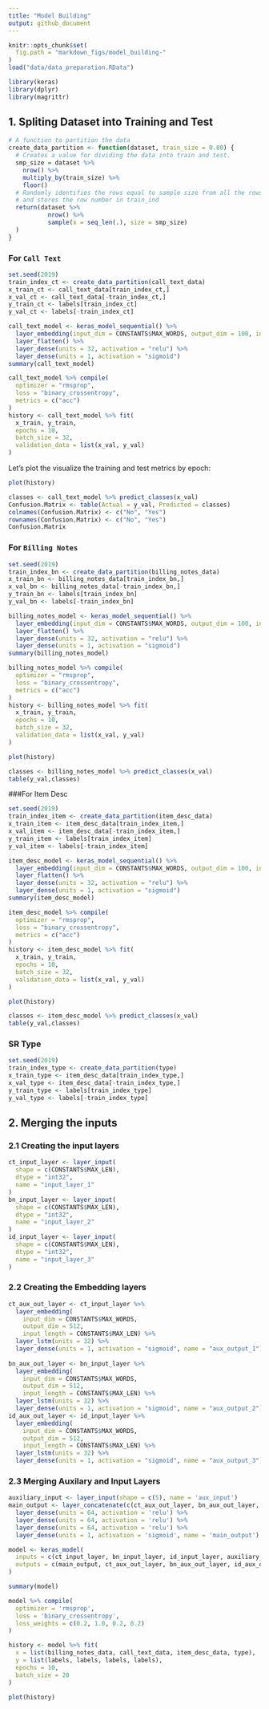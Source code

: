 ```yaml
---
title: "Model Building"
output: github_document
---
```


```r
knitr::opts_chunk$set(
  fig.path = "markdown_figs/model_building-"
)
load("data/data_preparation.RData")
```

```r
library(keras)
library(dplyr)
library(magrittr)
```

## 1. Spliting Dataset into Training and Test

```r
# A function to partition the data
create_data_partition <- function(dataset, train_size = 0.80) {
  # Creates a value for dividing the data into train and test.
  smp_size = dataset %>%
    nrow() %>%
    multiply_by(train_size) %>%
    floor()
  # Randomly identifies the rows equal to sample size from all the rows of dataset dataset
  # and stores the row number in train_ind
  return(dataset %>%
           nrow() %>%
           sample(x = seq_len(.), size = smp_size)
  )
}
```

### For `Call Text`

```r
set.seed(2019)
train_index_ct <- create_data_partition(call_text_data)
x_train_ct <- call_text_data[train_index_ct,]
x_val_ct <- call_text_data[-train_index_ct,]
y_train_ct <- labels[train_index_ct]
y_val_ct <- labels[-train_index_ct]
```


```r
call_text_model <- keras_model_sequential() %>% 
  layer_embedding(input_dim = CONSTANTS$MAX_WORDS, output_dim = 100, input_length = CONSTANTS$MAX_LEN) %>% 
  layer_flatten() %>% 
  layer_dense(units = 32, activation = "relu") %>% 
  layer_dense(units = 1, activation = "sigmoid")
summary(call_text_model)
```

```r
call_text_model %>% compile(
  optimizer = "rmsprop",
  loss = "binary_crossentropy",
  metrics = c("acc")
)
history <- call_text_model %>% fit(
  x_train, y_train,
  epochs = 10,
  batch_size = 32,
  validation_data = list(x_val, y_val)
)
```

Let's plot the visualize the training and test metrics by epoch:

```r
plot(history)
```

```r
classes <- call_text_model %>% predict_classes(x_val)
Confusion.Matrix <- table(Actual = y_val, Predicted = classes)
colnames(Confusion.Matrix) <- c("No", "Yes")
rownames(Confusion.Matrix) <- c("No", "Yes")
Confusion.Matrix
```

### For `Billing Notes`

```r
set.seed(2019)
train_index_bn <- create_data_partition(billing_notes_data)
x_train_bn <- billing_notes_data[train_index_bn,]
x_val_bn <- billing_notes_data[-train_index_bn,]
y_train_bn <- labels[train_index_bn]
y_val_bn <- labels[-train_index_bn]
```

```r
billing_notes_model <- keras_model_sequential() %>% 
  layer_embedding(input_dim = CONSTANTS$MAX_WORDS, output_dim = 100, input_length = CONSTANTS$MAX_LEN) %>% 
  layer_flatten() %>% 
  layer_dense(units = 32, activation = "relu") %>% 
  layer_dense(units = 1, activation = "sigmoid")
summary(billing_notes_model)
```

```r
billing_notes_model %>% compile(
  optimizer = "rmsprop",
  loss = "binary_crossentropy",
  metrics = c("acc")
)
history <- billing_notes_model %>% fit(
  x_train, y_train,
  epochs = 10,
  batch_size = 32,
  validation_data = list(x_val, y_val)
)
```

```r
plot(history)
```

```r
classes <- billing_notes_model %>% predict_classes(x_val)
table(y_val,classes)
```

###For Item Desc

```r
set.seed(2019)
train_index_item <- create_data_partition(item_desc_data)
x_train_item <- item_desc_data[train_index_item,]
x_val_item <- item_desc_data[-train_index_item,]
y_train_item <- labels[train_index_item]
y_val_item <- labels[-train_index_item]
```

```r
item_desc_model <- keras_model_sequential() %>% 
  layer_embedding(input_dim = CONSTANTS$MAX_WORDS, output_dim = 100, input_length = CONSTANTS$MAX_LEN) %>% 
  layer_flatten() %>% 
  layer_dense(units = 32, activation = "relu") %>% 
  layer_dense(units = 1, activation = "sigmoid")
summary(item_desc_model)
```

```r
item_desc_model %>% compile(
  optimizer = "rmsprop",
  loss = "binary_crossentropy",
  metrics = c("acc")
)
history <- item_desc_model %>% fit(
  x_train, y_train,
  epochs = 10,
  batch_size = 32,
  validation_data = list(x_val, y_val)
)
```

```r
plot(history)
```

```r
classes <- item_desc_model %>% predict_classes(x_val)
table(y_val,classes)
```

### SR Type

```r
set.seed(2019)
train_index_type <- create_data_partition(type)
x_train_type <- item_desc_data[train_index_type,]
x_val_type <- item_desc_data[-train_index_type,]
y_train_type <- labels[train_index_type]
y_val_type <- labels[-train_index_type]
```


## 2. Merging the inputs

### 2.1 Creating the input layers

```r
ct_input_layer <- layer_input(
  shape = c(CONSTANTS$MAX_LEN),
  dtype = "int32",
  name = "input_layer_1"
)
bn_input_layer <- layer_input(
  shape = c(CONSTANTS$MAX_LEN),
  dtype = "int32",
  name = "input_layer_2"
)
id_input_layer <- layer_input(
  shape = c(CONSTANTS$MAX_LEN),
  dtype = "int32",
  name = "input_layer_3"
)
```


### 2.2 Creating the Embedding layers

```r
ct_aux_out_layer <- ct_input_layer %>% 
  layer_embedding(
    input_dim = CONSTANTS$MAX_WORDS,
    output_dim = 512, 
    input_length = CONSTANTS$MAX_LEN) %>%
  layer_lstm(units = 32) %>%
  layer_dense(units = 1, activation = "sigmoid", name = "aux_output_1")
  
bn_aux_out_layer <- bn_input_layer %>% 
  layer_embedding(
    input_dim = CONSTANTS$MAX_WORDS,
    output_dim = 512, 
    input_length = CONSTANTS$MAX_LEN) %>%
  layer_lstm(units = 32) %>% 
  layer_dense(units = 1, activation = "sigmoid", name = "aux_output_2")
id_aux_out_layer <- id_input_layer %>% 
  layer_embedding(
    input_dim = CONSTANTS$MAX_WORDS,
    output_dim = 512, 
    input_length = CONSTANTS$MAX_LEN) %>%
  layer_lstm(units = 32) %>%
  layer_dense(units = 1, activation = "sigmoid", name = "aux_output_3")
```

### 2.3 Merging Auxilary and Input Layers

```r
auxiliary_input <- layer_input(shape = c(5), name = 'aux_input')
main_output <- layer_concatenate(c(ct_aux_out_layer, bn_aux_out_layer, id_aux_out_layer, auxiliary_input)) %>%  
  layer_dense(units = 64, activation = 'relu') %>% 
  layer_dense(units = 64, activation = 'relu') %>% 
  layer_dense(units = 64, activation = 'relu') %>% 
  layer_dense(units = 1, activation = 'sigmoid', name = 'main_output')
```

```r
model <- keras_model(
  inputs = c(ct_input_layer, bn_input_layer, id_input_layer, auxiliary_input), 
  outputs = c(main_output, ct_aux_out_layer, bn_aux_out_layer, id_aux_out_layer)
)
```


```r
summary(model)
```

```r
model %>% compile(
  optimizer = 'rmsprop',
  loss = 'binary_crossentropy',
  loss_weights = c(0.2, 1.0, 0.2, 0.2)
)
```

```r
history <- model %>% fit(
  x = list(billing_notes_data, call_text_data, item_desc_data, type),
  y = list(labels, labels, labels, labels),
  epochs = 10,
  batch_size = 20
)
```

```r
plot(history)
```
